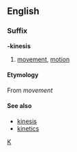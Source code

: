 ==English==
===Suffix===
'''-kinesis'''
# [[movement]], [[motion]]
====Etymology====
{{etystub}}
From {{Gr.}} [[]] ''movement''
====See also====
* [[kinesis]]
* [[kinetics]]

[[Category:English suffixes|K]]